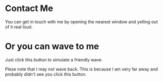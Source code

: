
# Contact Me 

You can get in touch with me by opening the nearest window and yelling out of it real loud.

# Or you can wave to me 

Just click this button to simulate a friendly wave.

<Wave />

Plese note that I may not wave back. This is because I am very far away and probably didn't see you click this button.